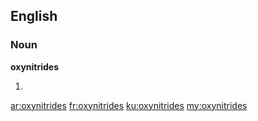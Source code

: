 ==English==
===Noun===
'''oxynitrides'''
# {{plural of|oxynitride}}

[[ar:oxynitrides]]
[[fr:oxynitrides]]
[[ku:oxynitrides]]
[[my:oxynitrides]]